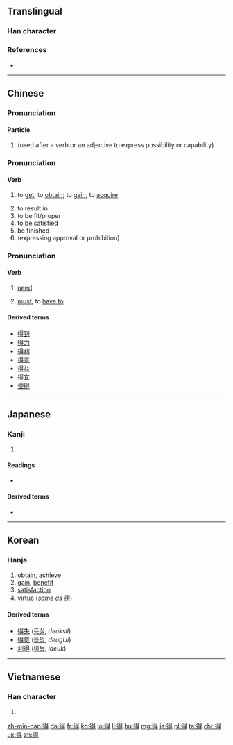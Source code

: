 ==Translingual==
{{stroke order|strokes=11}}
{{stroke order|type=animate}}
{{rfe|lang=mul}}

===Han character===
{{Han char|rn=60|rad=彳|as=08|sn=11|four=2624<sub>1</sub>|canj=竹人日一戈 (HOAMI)|ids=⿰[[彳]][[㝵]]}}

===References===
* {{Han ref|kx=0367.310|dkj=10137|dj=0691.160|hdz=20828.030|uh=5F97|ud=24471|bh=B16F|bd=45423}}

----

==Chinese==
{{zh-hanzi-box|[[得]]}}

===Pronunciation===
{{zh-pron
|m=de,di
|m_note=di is used in poetry, songs
|c=dak1
|ma=y
|cat=particle}}

====Particle====
{{zh-particle}}

# {{cx|Beginning Mandarin|lang=zh|sort=de5}} (used after a verb or an adjective to express possibility or capability)
#: {{zh-usex|他 跑 得{de} 快。|He runs quickly.|link=y}}
#: {{zh-usex|他會畫畫 得{de} 好。|He paints well.|link=y}}
#: {{zh-usex|吃 得{de}|eatable, edible|link=y}}
#: {{zh-usex|做 不 得{de}|must not be done|link=y}}
#: {{zh-usex|這 雙 鞋 穿 得{de}。|These shoes fit well.|link=y}}
#: {{zh-usex|這 個 人 批評 不 得{de}。|He's not a man to criticize.|link=y}}
#: {{zh-usex|好 得{de} 很|very good|link=y}}

===Pronunciation===
{{zh-pron
|m=dé
|ma=Zh-dé.ogg
|c=dak1
|mn=tik/chik/tek
|mn_note=tek is literary
|mc=y
|oc=y
|cat=v}}

====Verb====
{{zh-verb}}

# to [[get]]; to [[obtain]]; to [[gain]], to [[acquire]]
#: {{zh-usex|他 得{dé} 了 個 壞 名聲。|He gained a bad reputation.|link=y}}
# to result in
# to be fit/proper
# to be satisfied
# be finished
# (expressing approval or prohibition)
#: {{zh-usex|得{dé} 了，別 再 説 了。|OK! OK! That's enough.|link=y}}

===Pronunciation===
{{zh-pron
|m=děi
|ma=y
|c=dak1
|cat=v}}

====Verb====
{{zh-verb}}

# {{cx|colloquial|Beginning Mandarin|lang=zh|sort=dei3}} [[need]]
# {{cx|colloquial|Beginning Mandarin|lang=zh|sort=dei3}} [[must]], to [[have to]]
#: {{zh-usex|我 得{děi} 走 了。|I must go (now).|link=y}}

====Derived terms====
{{der-top}}
* [[得到]]
* [[得力]]
* [[得利]]
* [[得意]]
* [[得益]]
* [[得宜]]
* [[使得]]
{{der-bottom}}

----

==Japanese==

===Kanji===
{{ja-kanji|grade=4|rs=彳08}}

# {{defn|lang=ja|sort=彳08}}

====Readings====
* {{ja-readings|on=[[とく]] {{qualifier|toku}}|kun=[[える]] {{qualifier|eru}}, [[うる]] {{qualifier|uru}}}}

====Derived terms====
* {{l|ja|得る|tr=[[える]], eru}}

----

==Korean==

===Hanja===
{{ko-hanja|hangeul=득|eumhun=|mr=tŭk|y=tuk}}

# [[obtain]], [[achieve]]
# [[gain]], [[benefit]]
# [[satisfaction]]
# [[virtue]] (''same as'' [[德]])

====Derived terms====
* [[得失]] ([[득실]], ''deuksil'')
* [[得意]] ([[득의]], ''deugUi'')
* [[利得]] ([[이득]], ''ideuk'')

----

==Vietnamese==

===Han character===
{{vi-hantu|[[đắc]], [[được]], [[đác]], [[đắt]]|rs=彳08}}

# {{defn|lang=vi|sort=彳08}}

[[zh-min-nan:得]]
[[da:得]]
[[fr:得]]
[[ko:得]]
[[lo:得]]
[[li:得]]
[[hu:得]]
[[mg:得]]
[[ja:得]]
[[pl:得]]
[[ta:得]]
[[chr:得]]
[[uk:得]]
[[zh:得]]